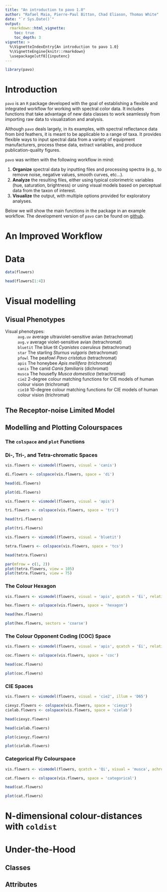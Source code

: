 ```yaml
---
title: "An introduction to pavo 1.0"
author: "Rafael Maia, Pierre-Paul Bitton, Chad Eliason, Thomas White"
date: "`r Sys.Date()`"
output: 
  rmarkdown::html_vignette:
    toc: true
    toc_depth: 3
vignette: >
  %\VignetteIndexEntry{An introduction to pavo 1.0}
  %\VignetteEngine{knitr::rmarkdown}
  \usepackage[utf8]{inputenc}
---
```


```r
library(pavo)
```

# Introduction

`pavo` is an `R` package developed with the goal of establishing a flexible and integrated workflow
for working with spectral color data. It includes functions that take advantage of new data classes 
to work seamlessly from importing raw data to visualization and analysis.

Although `pavo` deals largely, in its examples, with spectral reflectance data from bird feathers,
it is meant to be applicable to a range of taxa. It provides flexible ways to
input spectral data from a variety of equipment manufacturers, process these data, extract
variables, and produce publication-quality figures.

`pavo` was written with the following workflow in mind:

1. **Organize** spectral data by inputting files and processing spectra (e.g., to remove noise, negative values, smooth curves, etc...).
2. **Analyze** the resulting files, either using typical colorimetric variables (hue, saturation, brightness) or using visual models based on perceptual data from the taxon of interest.
3. **Visualize** the output, with multiple options provided for exploratory analyses.

Below we will show the main functions in the package in an example workflow. The development
version of `pavo` can be found on [github](https://github.com/rmaia/pavo).

# An Improved Workflow

# Data
```r
data(flowers)

head(flowers[1:4])
```
# Visual modelling

## Visual Phenotypes

Visual phenotypes:
  : ```avg.uv``` average ultraviolet-sensitive avian (tetrachromat)
  : ```avg.v``` average violet-sensitive avian (tetrachromat)
  : ```bluetit``` The blue tit _Cyanistes caeruleus_ (tetrachromat)
  : ```star``` The starling _Sturnus vulgaris_ (tetrachromat)
  : ```pfowl``` The peafowl _Pavo cristatus_ (tetrachromat)
  : ```apis``` The honeybee _Apis mellifera_ (trichromat)
  : ```canis``` The canid _Canis familiaris_ (dichromat)
  : ```musca``` The housefly _Musca domestica_ (tetrachromat)
  : ```cie2``` 2-degree colour matching functions for CIE models of human colour vision (trichromat)
  : ```cie10``` 10-degree colour matching functions for CIE models of human colour vision (trichromat)

## The Receptor-noise Limited Model

## Modelling and Plotting Colourspaces

### The `colspace` and `plot` Functions

### Di-, Tri-, and Tetra-chromatic Spaces

```r
vis.flowers <- vismodel(flowers, visual = 'canis')

di.flowers <- colspace(vis.flowers, space = 'di')

head(di.flowers)
```

```r
plot(di.flowers) 
```

```r
vis.flowers <- vismodel(flowers, visual = 'apis')

tri.flowers <- colspace(vis.flowers, space = 'tri')

head(tri.flowers)
```

```r
plot(tri.flowers) 
```

```r
vis.flowers <- vismodel(flowers, visual = 'bluetit')

tetra.flowers <- colspace(vis.flowers, space = 'tcs')

head(tetra.flowers)
```

```r
par(mfrow = c(1, 2))
plot(tetra.flowers, view = 105) 
plot(tetra.flowers, view = 75)
```

### The Colour Hexagon

```r
vis.flowers <- vismodel(flowers, visual = 'apis', qcatch = 'Ei', relative = FALSE, vonkries = TRUE, achro = 'l', bkg = 'green')

hex.flowers <- colspace(vis.flowers, space = 'hexagon')

head(hex.flowers)
```

```r
plot(hex.flowers, sectors = 'coarse')
```

### The Colour Opponent Coding (COC) Space
```r
vis.flowers <- vismodel(flowers, visual = 'apis', qcatch = 'Ei', relative = FALSE, vonkries = TRUE)

coc.flowers <- colspace(vis.flowers, space = 'coc')

head(coc.flowers)

```

```r
plot(coc.flowers) 
```

### CIE Spaces

```r
vis.flowers <- vismodel(flowers, visual = 'cie2', illum = 'D65')

ciexyz.flowers <- colspace(vis.flowers, space = 'ciexyz')
cielab.flowers <- colspace(vis.flowers, space = 'cielab')

head(ciexyz.flowers)

head(cielab.flowers)
```

```r
plot(ciexyz.flowers) 
```

```r
plot(cielab.flowers) 
```

### Categorical Fly Colourspace

```r
vis.flowers <- vismodel(flowers, qcatch = 'Qi', visual = 'musca', achro = 'none', relative = TRUE)

cat.flowers <- colspace(vis.flowers, space = 'categorical')

head(cat.flowers)
```

```r
plot(cat.flowers) 
```

# N-dimensional colour-distances with `coldist`

# Under-the-Hood

## Classes

## Attributes



